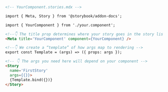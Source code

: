 ```md
<!-- YourComponent.stories.mdx -->

import { Meta, Story } from '@storybook/addon-docs';

import { YourComponent } from './your.component';

<!--👇 The title prop determines where your story goes in the story list -->
<Meta title='YourComponent' component={YourComponent} />

<!--👇 We create a “template” of how args map to rendering -->
export const Template = (args) => ({ props: args });

<!-- 👇 The args you need here will depend on your component -->
<Story
  name='FirstStory'
  args={{}}>
  {Template.bind({})}
</Story>
```